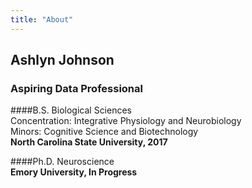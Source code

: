 ```yaml
---
title: "About"
---
```


## Ashlyn Johnson

### Aspiring Data Professional

####B.S. Biological Sciences\
Concentration: Integrative Physiology and Neurobiology\
Minors: Cognitive Science and Biotechnology\
**North Carolina State University, 2017**

####Ph.D. Neuroscience\
**Emory University, In Progress**
